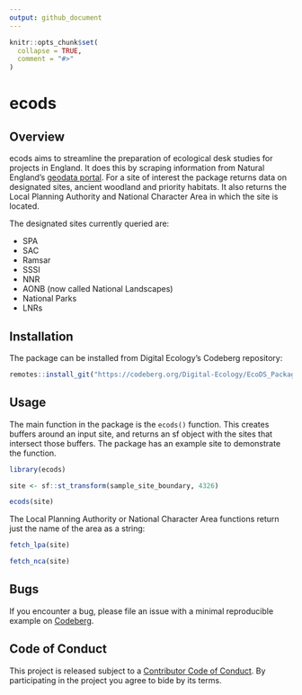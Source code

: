 ```yaml
---
output: github_document
---
```


<!-- README.md is generated from README.Rmd. Please edit that file -->

```r
knitr::opts_chunk$set(
  collapse = TRUE,
  comment = "#>"
)
```

# ecods

<!-- badges: start -->
<!-- badges: end -->

## Overview
ecods aims to streamline the preparation of ecological desk studies for projects in England. It does this by scraping information from Natural England's [geodata portal](https://naturalengland-defra.opendata.arcgis.com/). For a site of interest the package returns data on designated sites, ancient woodland and priority habitats. It also returns the Local Planning Authority and National Character Area in which the site is located.

The designated sites currently queried are:

- SPA
- SAC
- Ramsar
- SSSI
- NNR
- AONB (now called National Landscapes)
- National Parks
- LNRs

## Installation
The package can be installed from Digital Ecology's Codeberg repository:
```r
remotes::install_git("https://codeberg.org/Digital-Ecology/EcoDS_Package.git")
```

## Usage

The main function in the package is the `ecods()` function. This creates buffers around an input site, and returns an sf object with the sites that intersect those buffers. The package has an example site to demonstrate the function.
```r
library(ecods)

site <- sf::st_transform(sample_site_boundary, 4326)

ecods(site)
```

The Local Planning Authority or National Character Area functions return just the name of the area as a string:
```r
fetch_lpa(site)

fetch_nca(site)
```

## Bugs
If you encounter a bug, please file an issue with a minimal reproducible example on [Codeberg](https://codeberg.org/Digital-Ecology/EcoDS_Package/issues).

## Code of Conduct
This project is released subject to a [Contributor Code of Conduct](https://www.contributor-covenant.org/version/2/1/code_of_conduct/). By participating in the project you agree to bide by its terms.
